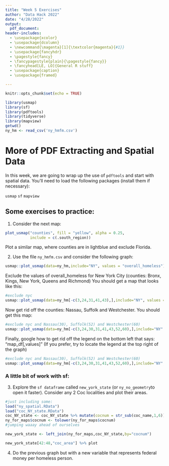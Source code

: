 ```yaml
---
title: "Week 5 Exercises"
author: "Data Hack 2022"
date: "4/28/2022"
output: 
  pdf_document:
header-includes:
  - \usepackage{xcolor}
  - \usepackage{dcolumn}
  - \newcommand{\magenta}[1]{\textcolor{magenta}{#1}}
  - \usepackage{fancyhdr}
  - \pagestyle{fancy}
  - \fancypagestyle{plain}{\pagestyle{fancy}}
  - \fancyhead[LE, LO]{General R stuff}
  - \usepackage{caption}
  - \usepackage{framed}

---
```


```r
knitr::opts_chunk$set(echo = TRUE)
```


```r
library(usmap)
library(sf)
library(pdftools)
library(tidyverse)
library(mapview)
getwd()
ny_hm <- read_csv('ny_hmfm.csv')
```

# More of PDF Extracting and Spatial Data

In this week, we are going to wrap up the use of `pdftools` and start with spatial data.
You'll need to load the following packages (install them if necessary):

`usmap` \hspace{.5cm} `sf` \hspace{.5cm} `mapview`


## Some exercises to practice:

1. Consider the next map:

```r
plot_usmap("counties", fill = "yellow", alpha = 0.25,
           include = c(.south_region))
```

Plot a similar map, where counties are in lightblue and exclude Florida.

\newpage


2. Use the file `ny_hmfm.csv` and consider the following graph:

```r
usmap::plot_usmap(data=ny_hm,include="NY", values = "overall_homeless")
```

Exclude the values of overall_homeless for New York City (counties: Bronx, Kings, New York, Queens and Richmond)
You should get a map that looks like this:

```r
#exclude nyc
usmap::plot_usmap(data=ny_hm[-c(3,24,31,41,43),],include="NY", values = "overall_homeless")
```

Now get rid off the counties: Nassau, Suffolk and Westchester. You should get this map:

```r
#exclude nyc and Nassau(30), Suffolk(52) and Westchester(60)
usmap::plot_usmap(data=ny_hm[-c(3,24,30,31,41,43,52,60),],include="NY", values = "overall_homeless")

```

Finally, google how to get rid off the legend on the bottom left that says: "map_df[,values]"
(If you prefer, try to locate the legend at the top right of the graph)

```r
#exclude nyc and Nassau(30), Suffolk(52) and Westchester(60)
usmap::plot_usmap(data=ny_hm[-c(3,24,30,31,41,43,52,60),],include="NY", values = "overall_homeless") + theme(legend.position='none') 
```

\newpage

### A little bit of work with sf:

3. Explore the `sf dataframe` called `new_york_state` (or `ny_no_geometry`to open it faster). Consider any 2 Coc localities and plot their areas.

```r
#just including some:
load("ny_spatial.RData")
load("coc_NY_state.RData")
coc_NY_state <- coc_NY_state %>% mutate(cocnum = str_sub(coc_name,1,6))
ny_for_maps$cocnum <- tolower(ny_for_maps$cocnum)
#jumping waaay ahead of ourselves

new_york_state <- left_join(ny_for_maps,coc_NY_state,by="cocnum")

```

```r
new_york_state[42:48,"coc_area"] %>% plot
```


4. Do the previous graph but with a new variable that represents federal money per homeless person.


 





